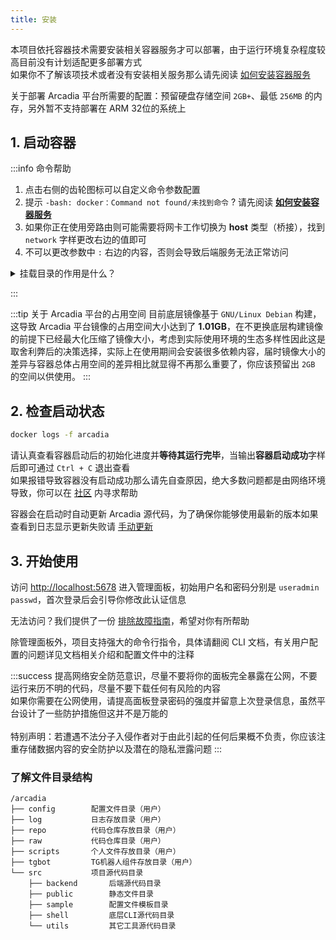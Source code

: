 ---
title: 安装
---

本项目依托容器技术需要安装相关容器服务才可以部署，由于运行环境复杂程度较高目前没有计划适配更多部署方式  
如果你不了解该项技术或者没有安装相关服务那么请先阅读 [如何安装容器服务](/docs/start/install-container-service)

关于部署 Arcadia 平台所需要的配置：预留硬盘存储空间 `2GB+`、最低 `256MB` 的内存，另外暂不支持部署在 ARM 32位的系统上

## 1. 启动容器

<Tabs>
<TabItem value="cli" label="CLI - 命令行">

<CliInstall />
</TabItem>
<TabItem value="compose" label="Compose - 编排">
<ComposeInstall />

</TabItem>
</Tabs>

:::info 命令帮助
1. 点击右侧的齿轮图标可以自定义命令参数配置
2. 提示 `-bash: docker：Command not found/未找到命令` ? 请先阅读 [__如何安装容器服务__](/docs/start/install-container-service)  
3. 如果你正在使用旁路由则可能需要将网卡工作切换为 **host** 类型（桥接），找到 `network` 字样更改右边的值即可  
4. 不可以更改参数中 `:` 右边的内容，否则会导致后端服务无法正常访问

<details>
<summary>挂载目录的作用是什么？</summary>

容器挂载目录的作用是将宿主机的文件系统目录或文件挂载到容器内。这样，容器内的程序可以像访问本地文件一样访问挂载的文件或目录，同时宿主机上的应用也可以直接访问这些文件或目录。这种机制提供了一种在容器和宿主机之间共享文件的方式，使得数据持久化成为可能，因为即使容器被删除，挂载的数据仍然存在于宿主机上，便于用户迁移数据。

</details>

:::

:::tip 关于 Arcadia 平台的占用空间
目前底层镜像基于 `GNU/Linux Debian` 构建，这导致 Arcadia 平台镜像的占用空间大小达到了 **1.01GB**，在不更换底层构建镜像的前提下已经最大化压缩了镜像大小，考虑到实际使用环境的生态多样性因此这是取舍利弊后的决策选择，实际上在使用期间会安装很多依赖内容，届时镜像大小的差异与容器总体占用空间的差异相比就显得不再那么重要了，你应该预留出 `2GB` 的空间以供使用。
:::

## 2. 检查启动状态

```bash
docker logs -f arcadia
```

请认真查看容器启动后的初始化进度并**等待其运行完毕**，当输出**容器启动成功**字样后即可通过 `Ctrl + C` 退出查看  
如果报错导致容器没有启动成功那么请先自查原因，绝大多数问题都是由网络环境导致，你可以在 [社区](/docs/about#%E7%A4%BE%E5%8C%BA) 内寻求帮助

容器会在启动时自动更新 Arcadia 源代码，为了确保你能够使用最新的版本如果查看到日志显示更新失败请 [手动更新](/docs/start/update#更新源码)

## 3. 开始使用

访问 [http://localhost:5678](http://localhost:5678) 进入管理面板，初始用户名和密码分别是 `useradmin` `passwd`，首次登录后会引导你修改此认证信息

无法访问？我们提供了一份 [排除故障指南](/docs/start/panel#%E6%8E%92%E9%99%A4%E9%9D%A2%E6%9D%BF%E6%95%85%E9%9A%9C)，希望对你有所帮助

除管理面板外，项目支持强大的命令行指令，具体请翻阅 CLI 文档，有关用户配置的问题详见文档相关介绍和配置文件中的注释

:::success
提高网络安全防范意识，尽量不要将你的面板完全暴露在公网，不要运行来历不明的代码，尽量不要下载任何有风险的内容<br />如果你需要在公网使用，请提高面板登录密码的强度并留意上次登录信息，虽然平台设计了一些防护措施但这并不是万能的<br /><br />特别声明：若遭遇不法分子入侵作者对于由此引起的任何后果概不负责，你应该注重存储数据内容的安全防护以及潜在的隐私泄露问题
:::

### 了解文件目录结构

```text
/arcadia
├── config        配置文件目录（用户）
├── log           日志存放目录（用户）
├── repo          代码仓库存放目录（用户）
├── raw           代码仓库目录（用户）
├── scripts       个人文件存放目录（用户）
├── tgbot         TG机器人组件存放目录（用户）
└── src           项目源代码目录
    ├── backend       后端源代码目录
    ├── public        静态文件目录
    ├── sample        配置文件模板目录
    ├── shell         底层CLI源代码目录
    └── utils         其它工具源代码目录
```
